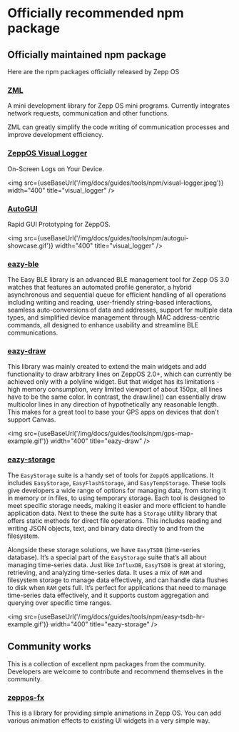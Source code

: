 
# Officially recommended npm package

## Officially maintained npm package

Here are the npm packages officially released by Zepp OS

### [ZML](https://github.com/zepp-health/zml)

A mini development library for Zepp OS mini programs. Currently integrates network requests, communication and other functions.

ZML can greatly simplify the code writing of communication processes and improve development efficiency.

### [ZeppOS Visual Logger](https://github.com/zepp-health/visual-logger)

On-Screen Logs on Your Device.

<img src={useBaseUrl('/img/docs/guides/tools/npm/visual-logger.jpeg')} width="400" title="visual_logger" />

### [AutoGUI](https://github.com/zepp-health/autogui)

Rapid GUI Prototyping for ZeppOS.

<img src={useBaseUrl('/img/docs/guides/tools/npm/autogui-showcase.gif')} width="400" title="visual_logger" />

### [eazy-ble](https://github.com/zepp-health/easy-ble)

The Easy BLE library is an advanced BLE management tool for Zepp OS 3.0 watches that features an automated profile generator, a hybrid asynchronous and sequential queue for efficient handling of all operations including writing and reading, user-friendly string-based interactions, seamless auto-conversions of data and addresses, support for multiple data types, and simplified device management through MAC address-centric commands, all designed to enhance usability and streamline BLE communications.

### [eazy-draw](https://github.com/zepp-health/easy-draw)

This library was mainly created to extend the main widgets and add functionality to draw arbitrary lines on ZeppOS 2.0+, which can currently be achieved only with a polyline widget. But that widget has its limitations - high memory consumption, very limited viewport of about 150px, all lines have to be the same color. In contrast, the draw.line() can essentially draw multicolor lines in any direction of hypothetically any reasonable length. This makes for a great tool to base your GPS apps on devices that don't support Canvas.

<img src={useBaseUrl('/img/docs/guides/tools/npm/gps-map-example.gif')} width="400" title="eazy-draw" />

### [eazy-storage](https://github.com/zepp-health/easy-storage)

The `EasyStorage` suite is a handy set of tools for `ZeppOS` applications. It includes `EasyStorage`, `EasyFlashStorage`, and `EasyTempStorage`. These tools give developers a wide range of options for managing data, from storing it in memory or in files, to using temporary storage. Each tool is designed to meet specific storage needs, making it easier and more efficient to handle application data. Next to these the suite has a `Storage` utility library that offers static methods for direct file operations. This includes reading and writing JSON objects, text, and binary data directly to and from the filesystem.

Alongside these storage solutions, we have `EasyTSDB` (time-series database). It’s a special part of the `EasyStorage` suite that’s all about managing time-series data. Just like `InfluxDB`, `EasyTSDB` is great at storing, retrieving, and analyzing time-series data. It uses a mix of `RAM` and filesystem storage to manage data effectively, and can handle data flushes to disk when `RAM` gets full. It’s perfect for applications that need to manage time-series data effectively, and it supports custom aggregation and querying over specific time ranges.

<img src={useBaseUrl('/img/docs/guides/tools/npm/easy-tsdb-hr-example.gif')} width="400" title="eazy-storage" />

## Community works

This is a collection of excellent npm packages from the community. Developers are welcome to contribute and recommend themselves in the community.

### [zeppos-fx](https://github.com/XiaomaiTX/zeppos-fx)

This is a library for providing simple animations in Zepp OS. You can add various animation effects to existing UI widgets in a very simple way.
